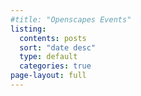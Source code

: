```yaml
---
#title: "Openscapes Events"
listing:
  contents: posts
  sort: "date desc"
  type: default
  categories: true
page-layout: full
---
```



